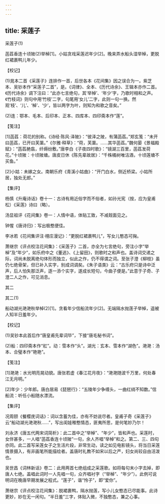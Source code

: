 ```yaml
---
---
---
```

title: 采莲子
---



采莲子(1)


菡萏香连十顷陂(2)举棹[1]。小姑贪戏采莲迟年少[2]。晚来弄水船头湿举棹，更脱红裙裹鸭儿年少。





【校记】


(1)晁本二首《采莲子》连排作一首，后世各本《花间集》因之误合为一。紫芝本、吴钞本作“采莲子二首”，是。《词律》、全本、《历代诗余》、王辑本亦作二首。《历代诗余》调下注曰：“此亦七言绝句，其‘举棹’、‘年少’字，乃歌时相和之声。《竹枝词》则句中用‘竹枝’二字，句尾用‘女儿’二字，此则一句一换。然观‘枝’、‘儿’、‘棹’、‘少’，皆以两字为叶，则知为和歌之音矣。”

(2)连：鄂本、毛本、后印本、正本、四库本、四印斋本作“莲”。





【笺注】


[1]菡萏：荷花的别称。《诗经·陈风·泽陂》：“彼泽之陂，有蒲菡萏。”郑玄笺：“未开曰菡萏，已开曰芙蕖。”《尔雅·释草》：“荷，芙蕖。……其华菡萏。”魏何晏《景福殿赋》：“菡萏赩翕，纤缛纷敷。”唐李白《子夜四时歌》：“镜湖三百里，菡萏发荷花。”十顷陂：十顷陂塘。唐皮日休《陈先辈故居》：“千株橘树唯沽酒，十顷莲塘不买鱼。”

[2]小姑：未嫁之女。南朝乐府《青溪小姑曲》：“开门白水，侧近桥梁。小姑所居，独处无郎。”





【集评】


杨慎《升庵诗话》卷十一：古诗有用近俗字而不俗者，如孙光宪（按，应为皇甫松）《采莲》诗曰（略）。

汤显祖评《花间集》卷一：人情中语，体贴工致，不减觌面见之。

钟惺《唐诗归》：写出极憨便佳。

李冰若《花间集评注·栩庄漫记》：“更脱红裙裹鸭儿”，写女儿憨态可掬。

萧继宗《评点校注花间集》：《采莲子》二首，亦全为七言绝句，旁注小字“举棹”及“年少”，如乐府中之《董逃》、《上留田》，则歌时之和声也。盖诗词交递之际，词尚未脱离绝句体形而独立，似此之作，仍不得谓之词。至张子澄《柳枝》虽仍七绝骨架，但已补入实字，别成词调矣。《朱子语类》云：“古乐府只是诗中泛声，后人怕失那泛声，逐一添个实字，遂成长短句，今曲子便是。”此意于子奇、子澄二人之作，可见消息。





其二

其二(1)


船动湖光滟滟秋举棹(2)[1]。贪看年少信船流年少[2]。无端隔水抛莲子举棹，遥被人知半日羞年少。





【校记】


(1)吴钞本此首后作“唐皇甫先辈词毕”，下接“唐毛秘书词”。

(2)船：四印斋本作“舡”。动：雪本作“头”。湖光：玄本、雪本作“湖色”。滟滟：汤本、合璧本作“艳艳”。





【笺注】


[1]滟滟：水光明亮晃动貌。唐张若虚《春江花月夜》：“滟滟随波千万里，何处春江无月明。”

[2]年少：少年郎。唐白居易《琵琶行》：“五陵年少争缠头，一曲红绡不知数。”信船流：听任小船随水漂流。





【集评】


况周颐《餐樱庑词话》：词以含蓄为佳，亦有不妨说尽者。皇甫子奇《采莲子》云“船动湖光滟滟秋……”，写出闺娃稚憨情态，匪夷所思，是何笔妙乃尔！

刘永济《唐五代两宋词简析》：此二首中之“举棹”、“年少”，皆和声也。采莲时，女伴甚多，一人唱“菡萏香连十顷陂”一句，余人齐唱“举棹”和之。第二、三、四句亦同。此二首写采莲女子之生活片段，非常生动，读之如见电影镜头，将当日采莲情景摄入，有非画笔所能描绘者。盖唐时礼教不如宋以后之严，妇女尚较自由活泼也。

吴世昌《词林新话》卷二：此用两首七绝组成之采莲歌。如将每句末小字去掉，即唐人七绝。盖唱此词时一人先唱一句，众齐唱衬字（“举棹”、“年少”）。此例可说明词在晚唐早期发展之程式。“莲子”，谐“怜子”，即“爱你”。

萧继宗《评点校注花间集》：脱裙裹鸭，隔水抛莲，写小儿女憨态已尽能事。此诗更妙，妙在无一闲句。“半日羞”三字，体贴入微，不独憨态，兼之心事。